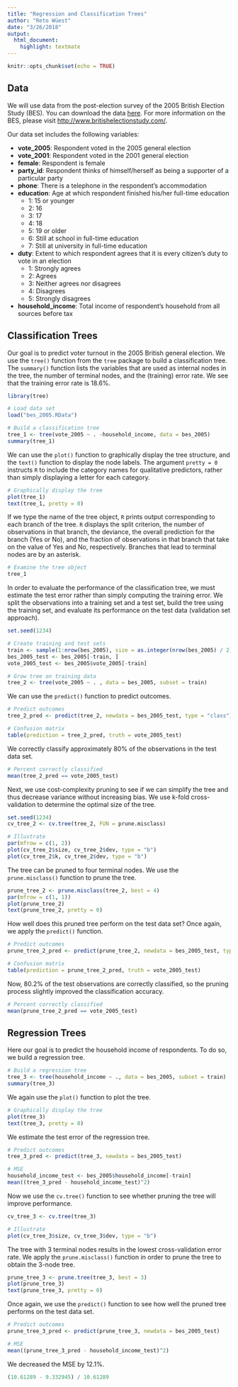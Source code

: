 ```yaml
---
title: "Regression and Classification Trees"
author: "Reto Wüest"
date: "3/26/2018"
output:
  html_document:
    highlight: textmate
---
```


```r
knitr::opts_chunk$set(echo = TRUE)
```


## Data

We will use data from the post-election survey of the 2005 British Election Study (BES). You can download the data [here](bes_2005.RData). For more information on the BES, please visit <http://www.britishelectionstudy.com/>.

Our data set includes the following variables:

- **vote_2005**: Respondent voted in the 2005 general election
- **vote_2001**: Respondent voted in the 2001 general election
- **female**: Respondent is female
- **party_id**: Respondent thinks of himself/herself as being a supporter of a particular party
- **phone**: There is a telephone in the respondent's accommodation
- **education**: Age at which respondent finished his/her full-time education
    - 1: 15 or younger
    - 2: 16
    - 3: 17
    - 4: 18
    - 5: 19 or older
    - 6: Still at school in full-time education
    - 7: Still at university in full-time education
- **duty**: Extent to which respondent agrees that it is every citizen's duty to vote in an election
    - 1: Strongly agrees
    - 2: Agrees
    - 3: Neither agrees nor disagrees
    - 4: Disagrees
    - 5: Strongly disagrees
- **household_income**: Total income of respondent's household from all sources before tax


## Classification Trees

Our goal is to predict voter turnout in the 2005 British general election. We use the `tree()` function from the `tree` package to build a classification tree. The `summary()` function lists the variables that are used as internal nodes in the tree, the number of terminal nodes, and the (training) error rate. We see that the training error rate is 18.6%.

```r
library(tree)

# Load data set
load("bes_2005.RData")

# Build a classification tree
tree_1 <- tree(vote_2005 ~ . -household_income, data = bes_2005)
summary(tree_1)
```

We can use the `plot()` function to graphically display the tree structure, and the `text()` function to display the node labels. The argument `pretty = 0` instructs `R` to include the category names for qualitative predictors, rather than simply displaying a letter for each category.

```r
# Graphically display the tree
plot(tree_1)
text(tree_1, pretty = 0)
```

If we type the name of the tree object, `R` prints output corresponding to each branch of the tree. `R` displays the split criterion, the number of observations in that branch, the deviance, the overall prediction for the branch (Yes or No), and the fraction of observations in that branch that take on the value of Yes and No, respectively. Branches that lead to terminal nodes are by an asterisk.

```r
# Examine the tree object
tree_1
```

In order to evaluate the performance of the classification tree, we must estimate the test error rather than simply computing the training error. We split the observations into a training set and a test set, build the tree using the training set, and evaluate its performance on the test data (validation set approach).

```r
set.seed(1234)

# Create training and test sets
train <- sample(1:nrow(bes_2005), size = as.integer(nrow(bes_2005) / 2))
bes_2005_test <- bes_2005[-train, ]
vote_2005_test <- bes_2005$vote_2005[-train]

# Grow tree on training data
tree_2 <- tree(vote_2005 ~ . , data = bes_2005, subset = train)
```

We can use the `predict()` function to predict outcomes.

```r
# Predict outcomes
tree_2_pred <- predict(tree_2, newdata = bes_2005_test, type = "class")

# Confusion matrix
table(prediction = tree_2_pred, truth = vote_2005_test)
```

We correctly classify approximately 80% of the observations in the test data set.

```r
# Percent correctly classified
mean(tree_2_pred == vote_2005_test)
```

Next, we use cost-complexity pruning to see if we can simplify the tree and thus decrease variance without increasing bias. We use k-fold cross-validation to determine the optimal size of the tree.

```r
set.seed(1234)
cv_tree_2 <- cv.tree(tree_2, FUN = prune.misclass)

# Illustrate
par(mfrow = c(1, 2))
plot(cv_tree_2$size, cv_tree_2$dev, type = "b")
plot(cv_tree_2$k, cv_tree_2$dev, type = "b")
```

The tree can be pruned to four terminal nodes. We use the `prune.misclass()` function to prune the tree.

```r
prune_tree_2 <- prune.misclass(tree_2, best = 4)
par(mfrow = c(1, 1))
plot(prune_tree_2)
text(prune_tree_2, pretty = 0)
```

How well does this pruned tree perform on the test data set? Once again, we apply the `predict()` function.

```r
# Predict outcomes
prune_tree_2_pred <- predict(prune_tree_2, newdata = bes_2005_test, type = "class")

# Confusion matrix
table(prediction = prune_tree_2_pred, truth = vote_2005_test)
```

Now, 80.2% of the test observations are correctly classified, so the pruning process slightly improved the classification accuracy.

```r
# Percent correctly classified
mean(prune_tree_2_pred == vote_2005_test)
```


## Regression Trees

Here our goal is to predict the household income of respondents. To do so, we build a regression tree.

```r
# Build a regression tree
tree_3 <- tree(household_income ~ ., data = bes_2005, subset = train)
summary(tree_3)
```

We again use the `plot()` function to plot the tree.

```r
# Graphically display the tree
plot(tree_3)
text(tree_3, pretty = 0)
```

We estimate the test error of the regression tree.

```r
# Predict outcomes
tree_3_pred <- predict(tree_3, newdata = bes_2005_test)

# MSE
household_income_test <- bes_2005$household_income[-train]
mean((tree_3_pred - household_income_test)^2)
```

Now we use the `cv.tree()` function to see whether pruning the tree will improve performance.

```r
cv_tree_3 <- cv.tree(tree_3)

# Illustrate
plot(cv_tree_3$size, cv_tree_3$dev, type = "b")
```

The tree with 3 terminal nodes results in the lowest cross-validation error rate. We apply the `prune.misclass()` function in order to prune the tree to obtain the 3-node tree.

```r
prune_tree_3 <- prune.tree(tree_3, best = 3)
plot(prune_tree_3)
text(prune_tree_3, pretty = 0)
```

Once again, we use the `predict()` function to see how well the pruned tree performs on the test data set.

```r
# Predict outcomes
prune_tree_3_pred <- predict(prune_tree_3, newdata = bes_2005_test)

# MSE
mean((prune_tree_3_pred - household_income_test)^2)
```

We decreased the MSE by 12.1%.

```r
(10.61289 - 9.332945) / 10.61289
```

